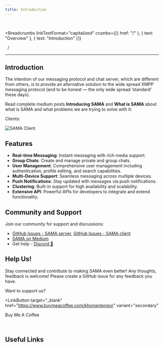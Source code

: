 ```yaml
---
title: Introduction
---
```


<br />



<Breadcrumbs
  linkTextFormat="capitalized"
  crumbs={[{ href: "/" }, { text: "Overview" }, { text: "Introduction" }]}
>
  <Icon slot="index" name="seti:powershell" />
  <span slot="separator">&nbsp;&nbsp;/&nbsp;</span>
</Breadcrumbs>

---


## Introduction


The intention of our messaging protocol and chat server, which are different from others, is to provide an alternative solution to the wide spread XMPP messaging protocol (and to be honest — the only wide spread ‘standard’ these days).

Read complete medium posts **Introducing SAMA** and **What is SAMA** about what is SAMA and what problems we are trying to solve with it:

<LinkCard
  title="Introducing SAMA — Simple but Advanced Messaging Alternative chat server"
  target="_blank"
  href="https://medium.com/sama-communications/introducing-sama-simple-but-advanced-messaging-alternative-chat-server-524a532e2040"
  description="If you’re tired of using complicated chat servers with too many features that you don’t use.."
/>
<LinkCard
  title="What is SAMA?"
  target="_blank"
  href="https://medium.com/sama-communications/what-is-sama-a6d9045fd69a"
  description="In this article, we aim to provide developers with a thorough understanding of SAMA, its components, and its benefits for building powerful chat applications 😉."
/>
<LinkCard
  title="SAMA: chat server tech stack"
  target="_blank"
  href="https://medium.com/sama-communications/sama-chat-server-tech-stack-2ebfba71367b"
  description="In the world of real-time communication, chat servers play a vital role in connecting people across various platforms. To build a robust and scalable chat server, selecting the right technology stack is crucial."
/>

Clients:

<CardGrid>
  <LinkCard
    title="Frontend Web app"
    target="_blank"
    href="https://github.com/SAMA-Communications/sama-client"
  />
  <LinkCard
    title="Flutter app"
    target="_blank"
    href="https://github.com/SAMA-Communications/sama-client-flutter"
  />
</CardGrid>

![SAMA Client](../../../../assets/images/client-references.png)

## Features

- **Real-time Messaging**: Instant messaging with rich media support.
- **Group Chats**: Create and manage private and group chats.
- **User Management**: Comprehensive user management including authentication, profile editing, and search capabilities.
- **Multi-Device Support**: Seamless messaging across multiple devices.
- **Push Notifications**: Stay updated with messages via push notifications.
- **Clustering**: Built-in support for high availability and scalability.
- **Extensive API**: Powerful APIs for developers to integrate and extend functionality.

## Community and Support

Join our community for support and discussions:

- [GitHub Issues - SAMA server](https://github.com/SAMA-Communications/sama-server/issues), [GitHub Issues - SAMA client](https://github.com/SAMA-Communications/sama-client/issues)
- [SAMA on Medium](https://medium.com/sama-communications)
- Get help - [Discord 💬](https://discord.gg/bHSm9a7DpC)

## Help Us!

Stay connected and contribute to making SAMA even better! Any thoughts, feedback is welcome! Please create a GitHub issue for any feedback you have.

Want to support us?

<LinkButton
  target="_blank"
  href="https://www.buymeacoffee.com/khomenkoigor"
  variant="secondary"
>
  <BuyMeACoffee style="width: 16px; height:16px; margin-right: 0.5rem" /> Buy Me
  A Coffee
</LinkButton>

<br />

## Useful Links

<LinkCard
  title="SAMA-Communications"
  target="_blank"
  href="https://github.com/SAMA-Communications"
  description="Next-Gen open source chat platform: scalable chat server built with clustering support and programmable chat capabilities, modern Web and mobile clients."
/>
<LinkCard
  title="What is SAMA?"
  target="_blank"
  href="https://medium.com/sama-communications/what-is-sama-a6d9045fd69a"
  description="In this article, we aim to provide developers with a thorough understanding of SAMA, its components, and its benefits for building powerful chat applications 😉."
/>
<LinkCard
  title="Introducing SAMA — Simple but Advanced Messaging Alternative chat server"
  target="_blank"
  href="https://medium.com/sama-communications/introducing-sama-simple-but-advanced-messaging-alternative-chat-server-524a532e2040"
  description="If you’re tired of using complicated chat servers with too many features that you don’t use, or if you’re looking for a more intuitive and comprehensive chat platform, then..."
/>
